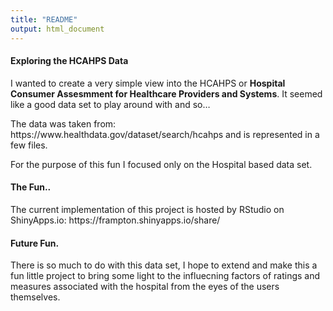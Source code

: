 ```yaml
---
title: "README"
output: html_document
---
```


#### Exploring the HCAHPS Data
I wanted to create a very simple view into the HCAHPS or <strong>Hospital Consumer Assesmment for Healthcare Providers and Systems</strong>.  It seemed like a good data set to play around with and so...

The data was taken from: https://www.healthdata.gov/dataset/search/hcahps
and is represented in a few files.

For the purpose of this fun I focused only on the Hospital based data set.

#### The Fun..
The current implementation of this project is hosted by RStudio on ShinyApps.io:
https://frampton.shinyapps.io/share/

#### Future Fun.
There is so much to do with this data set, I hope to extend and make this a fun little project to bring some light to the influecning factors of ratings and measures associated with the hospital from the eyes of the users themselves.

